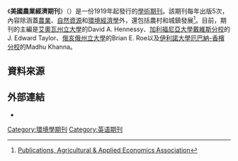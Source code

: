 {{Infobox journal
| title = 美國農業經濟期刊<br/>American Journal of Agricultural Economics
| cover =
| discipline = 環境經濟學、農業經濟學
| language     = [[英文|英文]]
| formernames = 農業經濟期刊 （Journal of Farm Economics）
| abbreviation = Am. J. Agr. Econ.
| publisher = [[牛津大學出版社|牛津大學出版社]]
| country =
| frequency = 每年5期
| history = 1919年至今
| openaccess =
| impact = 2.457
| impact-year = 2017
| website = http://ajae.oxfordjournals.org/
| ISSN = 0002-9092
| eISSN = 1467-8276
}}

《'''美國農業經濟期刊'''》（{{lang|en|American Journal of Agricultural Economics}}）是一份1919年起發行的[[學術期刊|學術期刊]]。該期刊每年出版5次，內容除涵蓋[[農業|農業]]、[[自然資源|自然資源]]和[[環境經濟學|環境經濟學]]外，還包括農村和城鎮發展<ref>[http://www.aaea.org/publications/ajae/ Publications, Agricultural & Applied Economics Association]</ref>。目前，期刊的主編是[[艾奧瓦州立大學|艾奧瓦州立大學]]的David A. Hennessy、[[加利福尼亞大學戴維斯分校|加利福尼亞大學戴維斯分校]]的J. Edward Taylor、[[俄亥俄州立大學|俄亥俄州立大學]]的Brian E. Roe以及[[伊利諾大學厄巴納-香檳分校|伊利諾大學厄巴納-香檳分校]]的Madhu Khanna。

== 資料來源 ==
{{reflist}}

== 外部連結 ==
* {{Official|1=http://ajae.oxfordjournals.org/}}

[[Category:環境學期刊|Category:環境學期刊]]
[[Category:英语期刊|Category:英语期刊]]
{{pub-stub}}